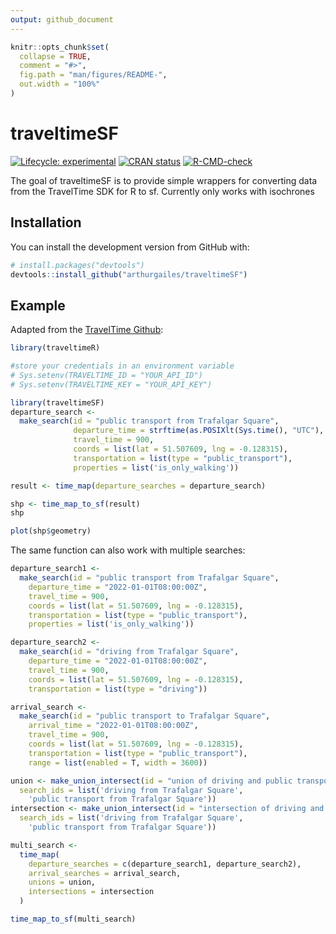```yaml
---
output: github_document
---
```


<!-- README.md is generated from README.Rmd. Please edit that file -->

```r
knitr::opts_chunk$set(
  collapse = TRUE,
  comment = "#>",
  fig.path = "man/figures/README-",
  out.width = "100%"
)
```

# traveltimeSF

<!-- badges: start -->
[![Lifecycle: experimental](https://img.shields.io/badge/lifecycle-experimental-orange.svg)](https://lifecycle.r-lib.org/articles/stages.html#experimental)
[![CRAN status](https://www.r-pkg.org/badges/version/traveltimeSF)](https://CRAN.R-project.org/package=traveltimeSF)
[![R-CMD-check](https://github.com/arthurgailes/traveltimeSF/workflows/R-CMD-check/badge.svg)](https://github.com/arthurgailes/traveltimeSF/actions)
<!-- badges: end -->

The goal of traveltimeSF is to provide simple wrappers for converting data from the TravelTime SDK for R to sf. Currently only works with isochrones

## Installation

You can install the development version from GitHub with:
```r
# install.packages("devtools")
devtools::install_github("arthurgailes/traveltimeSF")
```

## Example

Adapted from the [TravelTime Github](https://github.com/traveltime-dev/traveltime-sdk-r):

```r
library(traveltimeR)

#store your credentials in an environment variable
# Sys.setenv(TRAVELTIME_ID = "YOUR_API_ID")
# Sys.setenv(TRAVELTIME_KEY = "YOUR_API_KEY")

library(traveltimeSF)
departure_search <-
  make_search(id = "public transport from Trafalgar Square",
              departure_time = strftime(as.POSIXlt(Sys.time(), "UTC"), "%Y-%m-%dT%H:%M:%SZ"),
              travel_time = 900,
              coords = list(lat = 51.507609, lng = -0.128315),
              transportation = list(type = "public_transport"),
              properties = list('is_only_walking'))

result <- time_map(departure_searches = departure_search)

shp <- time_map_to_sf(result)
shp
```

```r
plot(shp$geometry)
```

The same function can also work with multiple searches:
```r
departure_search1 <-
  make_search(id = "public transport from Trafalgar Square",
    departure_time = "2022-01-01T08:00:00Z",
    travel_time = 900,
    coords = list(lat = 51.507609, lng = -0.128315),
    transportation = list(type = "public_transport"),
    properties = list('is_only_walking'))

departure_search2 <-
  make_search(id = "driving from Trafalgar Square",
    departure_time = "2022-01-01T08:00:00Z",
    travel_time = 900,
    coords = list(lat = 51.507609, lng = -0.128315),
    transportation = list(type = "driving"))

arrival_search <-
  make_search(id = "public transport to Trafalgar Square",
    arrival_time = "2022-01-01T08:00:00Z",
    travel_time = 900,
    coords = list(lat = 51.507609, lng = -0.128315),
    transportation = list(type = "public_transport"),
    range = list(enabled = T, width = 3600))

union <- make_union_intersect(id = "union of driving and public transport",
  search_ids = list('driving from Trafalgar Square',
    'public transport from Trafalgar Square'))
intersection <- make_union_intersect(id = "intersection of driving and public transport",
  search_ids = list('driving from Trafalgar Square',
    'public transport from Trafalgar Square'))

multi_search <-
  time_map(
    departure_searches = c(departure_search1, departure_search2),
    arrival_searches = arrival_search,
    unions = union,
    intersections = intersection
  )

time_map_to_sf(multi_search)
```


